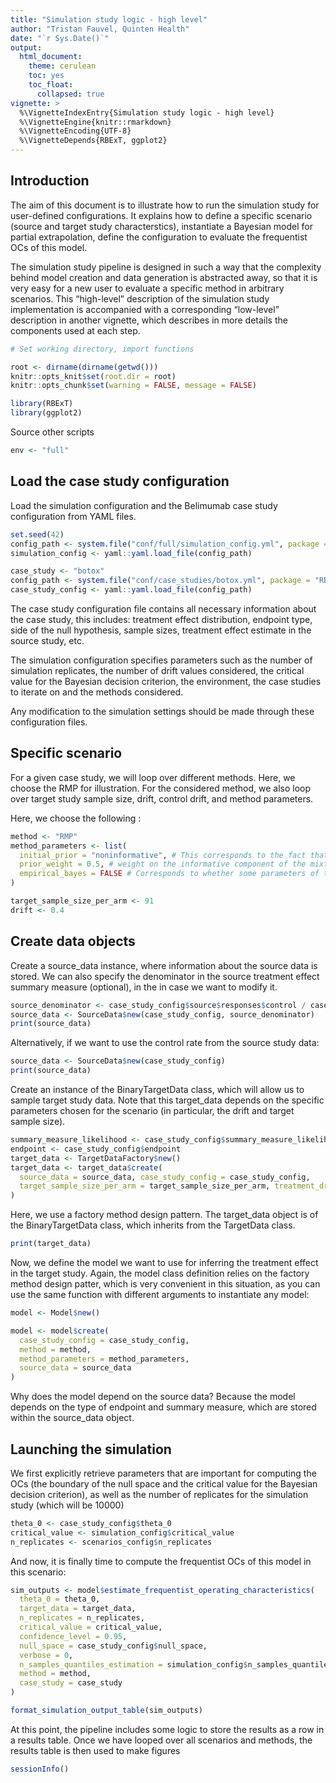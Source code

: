---
title: "Simulation study logic - high level"
author: "Tristan Fauvel, Quinten Health"
date: "`r Sys.Date()`"
output: 
  html_document:
    theme: cerulean
    toc: yes
    toc_float:
      collapsed: true
vignette: >
  %\VignetteIndexEntry{Simulation study logic - high level}
  %\VignetteEngine{knitr::rmarkdown}
  %\VignetteEncoding{UTF-8}
  %\VignetteDepends{RBExT, ggplot2}
---

## Introduction

The aim of this document is to illustrate how to run the simulation study for user-defined configurations.
It explains how to define a specific scenario (source and target study characterstics), instantiate a Bayesian model for partial extrapolation, define the configuration to evaluate the frequentist OCs of this model. 

The simulation study pipeline is designed in such a way that the complexity behind model creation and data generation is abstracted away, so that it is very easy for a new user to evaluate a specific method in arbitrary scenarios. This "high-level" description of the simulation study implementation is accompanied with a corresponding "low-level" description in another vignette, which describes in more details the components used at each step. 
 

```{r, setwd, include=FALSE}
# Set working directory, import functions

root <- dirname(dirname(getwd()))
knitr::opts_knit$set(root.dir = root)
knitr::opts_chunk$set(warning = FALSE, message = FALSE)

library(RBExT)
library(ggplot2)
```  
 

Source other scripts

```{r source} 
env <- "full"
```

## Load the case study configuration

Load the simulation configuration and the Belimumab case study configuration from YAML files.

```{r load_config}
set.seed(42)
config_path <- system.file("conf/full/simulation_config.yml", package = "RBExT")
simulation_config <- yaml::yaml.load_file(config_path)

case_study <- "botox"
config_path <- system.file("conf/case_studies/botox.yml", package = "RBExT")
case_study_config <- yaml::yaml.load_file(config_path)
```
The case study configuration file contains all necessary information about the case study, this includes: treatment effect distribution, endpoint type, side of the null hypothesis, sample sizes, treatment effect estimate in the source study, etc.

The simulation configuration specifies parameters such as the number of simulation replicates, the number of drift values considered, the critical value for the Bayesian decision criterion, the environment, the case studies to iterate on and the methods considered.

Any modification to the simulation settings should be made through these configuration files. 

## Specific scenario

For a given case study, we will loop over different methods. Here, we choose the RMP for illustration. 
For the considered method, we also loop over target study sample size, drift, control drift, and method parameters. 

Here, we choose the following :

```{r}
method <- "RMP"
method_parameters <- list(
  initial_prior = "noninformative", # This corresponds to the fact that the posterior for the adults data is derived from an uninformative prior (for consistency with other methods). May be removed in future releases.
  prior_weight = 0.5, # weight on the informative component of the mixture
  empirical_bayes = FALSE # Corresponds to whether some parameters of the prior are based on observed data.
)

target_sample_size_per_arm <- 91
drift <- 0.4
```

## Create data objects

Create a source_data instance, where information about the source data is stored. We can also specify the denominator in the source treatment effect summary measure (optional), in the in case we want to modify it.

```{r}
source_denominator <- case_study_config$source$responses$control / case_study_config$source$total
source_data <- SourceData$new(case_study_config, source_denominator)
print(source_data)
```

Alternatively, if we want to use the control rate from the source study data: 
```{r} 
source_data <- SourceData$new(case_study_config)
print(source_data)
```

Create an instance of the BinaryTargetData class, which will allow us to sample target study data. Note that this target_data depends on the specific parameters chosen for the scenario (in particular, the drift and target sample size). 

```{r}
summary_measure_likelihood <- case_study_config$summary_measure_likelihood
endpoint <- case_study_config$endpoint
target_data <- TargetDataFactory$new()
target_data <- target_data$create(
  source_data = source_data, case_study_config = case_study_config,
  target_sample_size_per_arm = target_sample_size_per_arm, treatment_drift = drift, summary_measure_likelihood = source_data$summary_measure_likelihood, target_to_source_std_ratio = 1
)
```
Here, we use a factory method design pattern. The target_data object is of the BinaryTargetData class, which inherits from the TargetData class.
```{r}
print(target_data)
```

Now, we define the model we want to use for inferring the treatment effect in the target study. Again, the model class definition relies on the factory method design patter, which is very convenient in this situation, as you can use the same function with different arguments to instantiate any model:

```{r}
model <- Model$new()

model <- model$create(
  case_study_config = case_study_config,
  method = method,
  method_parameters = method_parameters,
  source_data = source_data
)
``` 
Why does the model depend on the source data? Because the model depends on the type of endpoint and summary measure, which are stored within the source_data object.

## Launching the simulation

We first explicitly retrieve parameters that are important for computing the OCs (the boundary of the null space and the critical value for the Bayesian decision criterion), as well as the number of replicates for the simulation study (which will be 10000) 
```{r}
theta_0 <- case_study_config$theta_0
critical_value <- simulation_config$critical_value
n_replicates <- scenarios_config$n_replicates
```

And now, it is finally time to compute the frequentist OCs of this model in this scenario:

```{r}
sim_outputs <- model$estimate_frequentist_operating_characteristics(
  theta_0 = theta_0,
  target_data = target_data,
  n_replicates = n_replicates,
  critical_value = critical_value,
  confidence_level = 0.95,
  null_space = case_study_config$null_space,
  verbose = 0,
  n_samples_quantiles_estimation = simulation_config$n_samples_quantiles_estimation,
  method = method,
  case_study = case_study
)

format_simulation_output_table(sim_outputs)
```

At this point, the pipeline includes some logic to store the results as a row in a results table. Once we have looped over all scenarios and methods, the results table is then used to make figures 
 
 
```{r}
sessionInfo()
```
 
